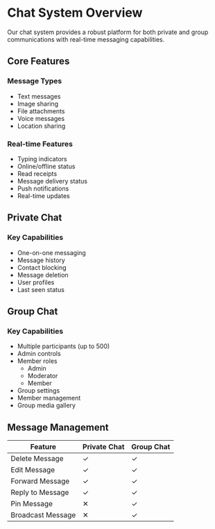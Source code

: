 # Chat System Overview

Our chat system provides a robust platform for both private and group communications with real-time messaging capabilities.

## Core Features

### Message Types
- Text messages
- Image sharing
- File attachments
- Voice messages
- Location sharing

### Real-time Features
- Typing indicators
- Online/offline status
- Read receipts
- Message delivery status
- Push notifications
- Real-time updates

## Private Chat

### Key Capabilities
- One-on-one messaging
- Message history
- Contact blocking
- Message deletion
- User profiles
- Last seen status


## Group Chat

### Key Capabilities
- Multiple participants (up to 500)
- Admin controls
- Member roles
  - Admin
  - Moderator
  - Member
- Group settings
- Member management
- Group media gallery


## Message Management

| Feature | Private Chat | Group Chat |
|---------|-------------|------------|
| Delete Message | ✓ | ✓ |
| Edit Message | ✓ | ✓ |
| Forward Message | ✓ | ✓ |
| Reply to Message | ✓ | ✓ |
| Pin Message | ✕ | ✓ |
| Broadcast Message | ✕ | ✓ |